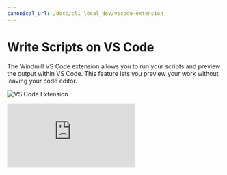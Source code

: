 ```yaml
---
canonical_url: /docs/cli_local_dev/vscode-extension
---
```



# Write Scripts on VS Code

The Windmill VS Code extension allows you to run your scripts and preview the output within VS Code. This feature lets you preview your work without leaving your code editor.

![VS Code Extension](../../blog/2023-11-20-vscode/vscode_extension.png 'VS Code Extension')

<iframe
	style={{ aspectRatio: '16/9' }}
	src="https://www.youtube.com/embed/aSOF6AzyDr8?vq=hd1080"
	title="YouTube video player"
	frameBorder="0"
	allow="accelerometer; autoplay; clipboard-write; encrypted-media; gyroscope; picture-in-picture; web-share"
	allowFullScreen
	className="border-2 rounded-lg object-cover w-full dark:border-gray-800"
></iframe>

<br />

<div className="grid grid-cols-2 gap-6 mb-4">
	<DocCard
		title="VS Code Extension"
		description="Build scripts and flows in the comfort of your VS Code Editor, while leveraging Windmill UIs for test & flows edition."
		href="/docs/cli_local_dev/vscode-extension"
	/>
</div>
